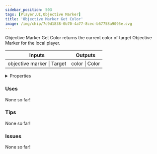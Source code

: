 ```yaml
---
sidebar_position: 503
tags: [Player,UI,Objective Marker]
title: 'Objective Marker Get Color'
image: /img/chip/7c9d1838-0b70-4a77-8cec-b67758a9095e.svg
---
```


Objective Marker Get Color returns the current color of target Objective Marker for the local player.



<IChip uuid="7c9d1838-0b70-4a77-8cec-b67758a9095e"/>

<table><thead><tr><th>Inputs</th><th>Outputs</th></tr></thead><tbody><tr><td>objective marker | Target</td><td>color | Color</td></tr></tbody></table>

<details>
  <summary>Properties</summary>
  <div>
    <div>
    <table>
      <tbody>
        <tr>
          <td>Is beta required?</td>
          <td>No</td>
        </tr>
        <tr>
          <td>Is chip a trolling risk?</td>
          <td>No</td>
        </tr>
        <tr>
          <td>Is chip a role assignment risk?</td>
          <td>No</td>
        </tr>
        <tr>
          <td>Chip UUID</td>
          <td>7c9d1838-0b70-4a77-8cec-b67758a9095e</td>
        </tr>
        <tr>
          <td>Room availability</td>
          <td>Available everywhere</td>
        </tr>
      </tbody>
    </table>
    </div>
  </div>
</details>

### Uses

None so far!

### Tips

None so far!

### Issues

None so far!